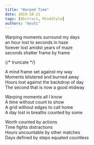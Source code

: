```yaml
---
title: "Warped Time"
date: 2019-10-21
tags: [Abstract, MindStyle]
authors: "mov51"
---
```

Warping moments surround my days  
an hour lost to seconds in haze  
forever lost amidst years of maze  
seconds shatter frame by frame  

{/* truncate */}

A mind frame set against my way  
Moments blistered and burned away  
Hours lost against the backdrop of day  
The second that is now a good midway  

Warping moments all I know  
A time without count to show  
A grid without edges to call home  
A day lost in breaths counted by some  

Worth counted by actions  
Time fights distractions  
Hours uncountable by other matches  
Days defined by steps equated countless  
